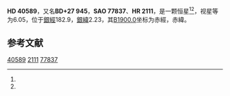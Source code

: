 {{Starbox begin
| name = HD 40589
}}
{{Starbox observe
| epoch = [[J2000.0|J2000.0]]
| constell = {{星座名待查}}<ref name=SIMBAD>{{cite web
 | url=http://simbad.u-strasbg.fr/simbad/sim-id?Ident=HR+2111
 | title=Pulsating variable Star
 | publisher=Centre de Données astronomiques de Strasbourg
 | work=SIMBAD
 | accessdate=2012-07-13
 | archive-date=2016-03-19
 | archive-url=https://web.archive.org/web/20160319054534/http://simbad.u-strasbg.fr/simbad/sim-id?Ident=HR+2111
 }}</ref><ref name=DATA>{{cite web
 | url=http://vizier.u-strasbg.fr/viz-bin/VizieR-5?-out.add=.&-source=5050&-corr=PK=HR&-out.max=9999&HR=2111
 | title=VizieR Detailed Page
 | accessdate=2012-07-13
 | archive-date=2016-03-05
 | archive-url=https://web.archive.org/web/20160305002521/http://vizier.u-strasbg.fr/viz-bin/VizieR-5?-out.add=.&-source=5050&-corr=PK=HR&-out.max=9999&HR=2111
 }}</ref>
| 星官 = 
| ra = {{RA|6|1|0.4}}<ref name=SIMBAD /><ref name=DATA />
| dec = {{DEC|+27|34|20}}<ref name=SIMBAD /><ref name=DATA />
| appmag_v = 6.05<ref name=SIMBAD /><ref name=DATA />
}}
{{Starbox character
| class = B9Iab<ref name=SIMBAD /><ref name=DATA />
| b-v = 0.25<ref name=SIMBAD /><ref name=DATA />
| u-b = -0.26<ref name=SIMBAD /><ref name=DATA />
| r-i = <ref name=SIMBAD /><ref name=DATA />
| variable = 
}}
{{Starbox astrometry
| radial_v = -0.26
| prop_mo_ra = 17
| parallax = 
| p_error = 
}}
{{Starbox catalog
| names =BD+27 945，[[SAO星表|SAO]] 77837，[[HD星表|HD]] 40589，[[HR星表|HR]] 2111}}
{{Starbox reference |Simbad=HR+2111}}
{{Starbox end}}

'''HD 40589'''，又名'''BD+27 945'''，'''SAO 77837'''、'''HR 2111'''，是一颗恒星<ref name=SIMBAD /><ref name=DATA />，视星等为6.05，位于[[銀道座標系|銀經]]182.9，[[銀道座標系|銀緯]]2.23，其[[B1900.0|B1900.0]]坐标为赤經{{RA|5|54|43.3}}，赤緯{{DEC|+27|2.23|2}}。

== 参考文献 ==
{{reflist}}

{{star-stub}}

[[Category:HD和HDE天體|40589]]
[[Category:HR天體|2111]]
[[Category:SAO天體|77837]]